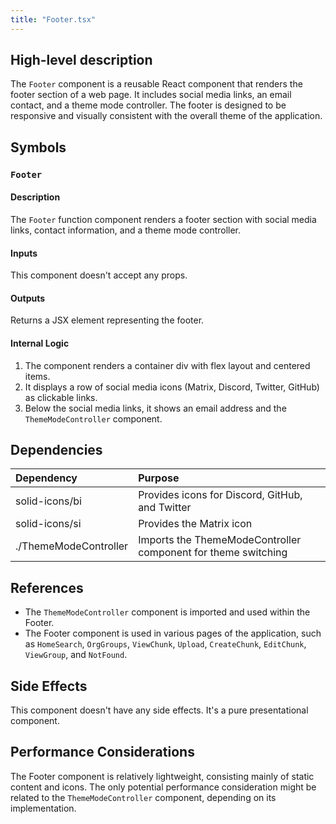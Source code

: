 ```yaml
---
title: "Footer.tsx"
---
```


## High-level description
The `Footer` component is a reusable React component that renders the footer section of a web page. It includes social media links, an email contact, and a theme mode controller. The footer is designed to be responsive and visually consistent with the overall theme of the application.

## Symbols

### `Footer`
#### Description
The `Footer` function component renders a footer section with social media links, contact information, and a theme mode controller.

#### Inputs
This component doesn't accept any props.

#### Outputs
Returns a JSX element representing the footer.

#### Internal Logic
1. The component renders a container div with flex layout and centered items.
2. It displays a row of social media icons (Matrix, Discord, Twitter, GitHub) as clickable links.
3. Below the social media links, it shows an email address and the `ThemeModeController` component.

## Dependencies
| Dependency | Purpose |
|:-----------|:--------|
| solid-icons/bi | Provides icons for Discord, GitHub, and Twitter |
| solid-icons/si | Provides the Matrix icon |
| ./ThemeModeController | Imports the ThemeModeController component for theme switching |

## References
- The `ThemeModeController` component is imported and used within the Footer.
- The Footer component is used in various pages of the application, such as `HomeSearch`, `OrgGroups`, `ViewChunk`, `Upload`, `CreateChunk`, `EditChunk`, `ViewGroup`, and `NotFound`.

## Side Effects
This component doesn't have any side effects. It's a pure presentational component.

## Performance Considerations
The Footer component is relatively lightweight, consisting mainly of static content and icons. The only potential performance consideration might be related to the `ThemeModeController` component, depending on its implementation.